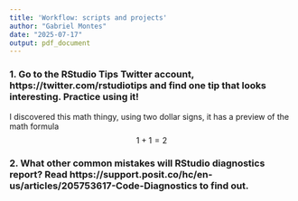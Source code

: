 ```yaml
---
title: 'Workflow: scripts and projects'
author: "Gabriel Montes"
date: "2025-07-17"
output: pdf_document
---
```


### 1. Go to the RStudio Tips Twitter account, https://twitter.com/rstudiotips and find one tip that looks interesting. Practice using it!

I discovered this math thingy, using two dollar signs, it has a preview of the math formula
$$
1 + 1 = 2
$$



### 2. What other common mistakes will RStudio diagnostics report? Read https://support.posit.co/hc/en-us/articles/205753617-Code-Diagnostics to find out.

